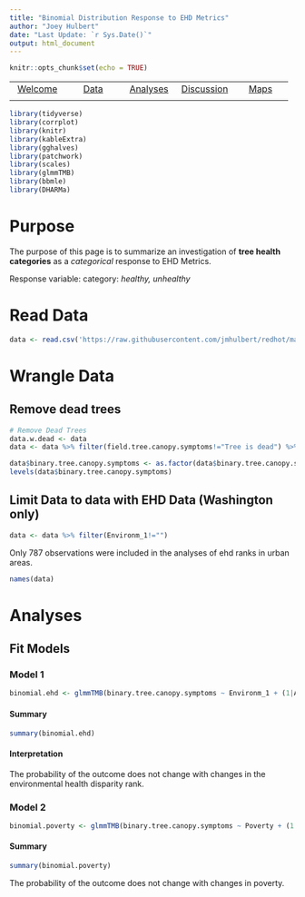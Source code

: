 ```yaml
---
title: "Binomial Distribution Response to EHD Metrics"
author: "Joey Hulbert"
date: "Last Update: `r Sys.Date()`"
output: html_document
---
```



```r
knitr::opts_chunk$set(echo = TRUE)
```

|            |            |            |            |            |
|:----------:|:----------:|:----------:|:----------:|:----------:|
|[Welcome](https://jmhulbert.github.io/redhot)|[Data](https://jmhulbert.github.io/redhot/data)|[Analyses](https://jmhulbert.github.io/redhot/analyses)|[Discussion](https://jmhulbert.github.io/redhot/discussion)|[Maps](https://jmhulbert.github.io/redhot/maps)
|             |           |            |            |            |


```r
library(tidyverse)
library(corrplot)
library(knitr)
library(kableExtra)
library(gghalves)
library(patchwork)
library(scales)
library(glmmTMB)
library(bbmle)
library(DHARMa)
```


# Purpose

The purpose of this page is to summarize an investigation of **tree health categories** as a *categorical* response to EHD Metrics.

Response variable: category: *healthy, unhealthy*


# Read Data

```r
data <- read.csv('https://raw.githubusercontent.com/jmhulbert/redhot/main/data/urban-data-modified.csv')
```

# Wrangle Data

## Remove dead trees

```r
# Remove Dead Trees
data.w.dead <- data 
data <- data %>% filter(field.tree.canopy.symptoms!="Tree is dead") %>% filter(field.dieback.percent<100) %>% droplevels()
```

```r
data$binary.tree.canopy.symptoms <- as.factor(data$binary.tree.canopy.symptoms)
levels(data$binary.tree.canopy.symptoms)
```

## Limit Data to data with EHD Data (Washington only)

```r
data <- data %>% filter(Environm_1!="")
```

Only 787 observations were included in the analyses of ehd ranks in urban areas. 

```r
names(data)
```



# Analyses

## Fit Models


### Model 1 

```r
binomial.ehd <- glmmTMB(binary.tree.canopy.symptoms ~ Environm_1 + (1|Area),family=binomial,data=data)
```


#### Summary

```r
summary(binomial.ehd)
```


#### Interpretation


The probability of the outcome does not change with changes in the environmental health disparity rank.


### Model 2 

```r
binomial.poverty <- glmmTMB(binary.tree.canopy.symptoms ~ Poverty + (1|Area),family=binomial,data=data)
```

#### Summary

```r
summary(binomial.poverty)
```


The probability of the outcome does not change with changes in poverty.



